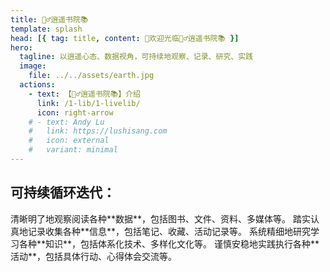 ```yaml
---
title: 🧚‍♂️逍遥书院📚
template: splash
head: [{ tag: title, content: 👏欢迎光临🧚‍♂️逍遥书院📚 }]
hero:
  tagline: 以逍遥心态、数据视角，可持续地观察、记录、研究、实践
  image:
    file: ../../assets/earth.jpg
  actions:
    - text: 【🧚‍♂️逍遥书院📚】介绍
      link: /1-lib/1-livelib/
      icon: right-arrow
    # - text: Andy Lu
    #   link: https://lushisang.com
    #   icon: external
    #   variant: minimal
---
```



## 可持续循环迭代：

<CardGrid stagger>
	<Card title="观察🔍" icon="magnifier">
	  清晰明了地观察阅读各种**数据**，包括图书、文件、资料、多媒体等。
	</Card>
	<Card title="记录📝" icon="pen">
  	踏实认真地记录收集各种**信息**，包括笔记、收藏、活动记录等。
	</Card>
	<Card title="研究📖" icon="open-book">
	  系统精细地研究学习各种**知识**，包括体系化技术、多样化文化等。
	</Card>
	<Card title="实践🚀" icon="rocket">
	  谨慎安稳地实践执行各种**活动**，包括具体行动、心得体会交流等。
	</Card>
</CardGrid>
